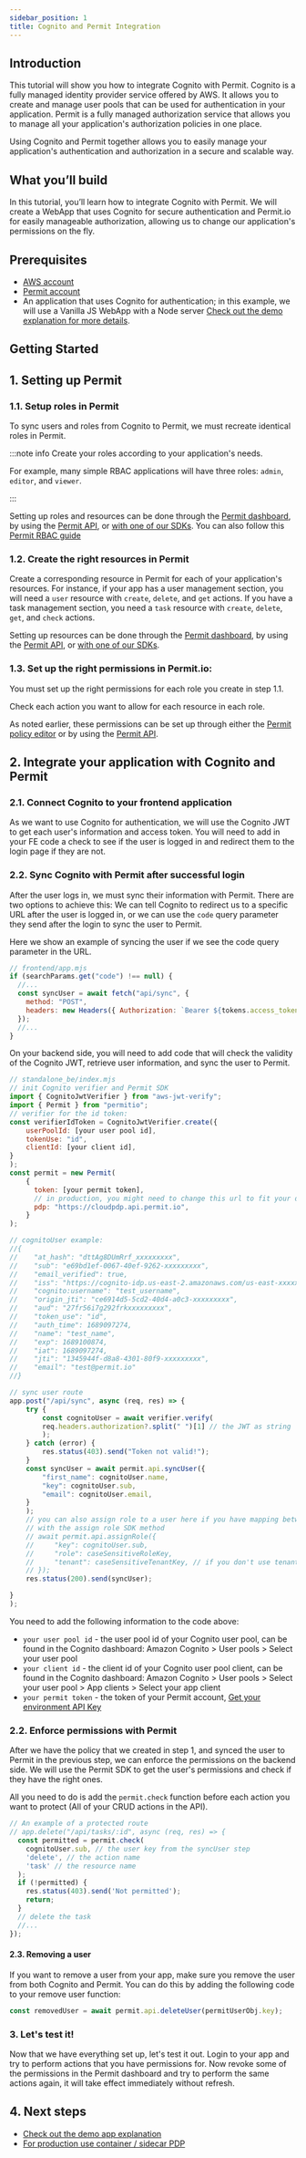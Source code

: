 ```yaml
---
sidebar_position: 1
title: Cognito and Permit Integration
---
```


## Introduction

This tutorial will show you how to integrate Cognito with Permit.
Cognito is a fully managed identity provider service offered by AWS. It allows you to create and manage user pools that can be used for authentication in your application.
Permit is a fully managed authorization service that allows you to manage all your application's authorization policies in one place.

Using Cognito and Permit together allows you to easily manage your application's authentication and authorization in a secure and scalable way.

## What you’ll build

In this tutorial, you’ll learn how to integrate Cognito with Permit.
We will create a WebApp that uses Cognito for secure authentication and Permit.io for easily manageable authorization, allowing us to change our application's permissions on the fly.

## Prerequisites

- [AWS account](https://console.aws.amazon.com/cognito/)
- [Permit account](https://app.permit.io/)
- An application that uses Cognito for authentication; in this example, we will use a Vanilla JS WebApp with a Node server [Check out the demo explanation for more details](/authentication/cognito/cognito-demo-app).

## Getting Started

## 1. Setting up Permit

### 1.1. Setup roles in Permit

To sync users and roles from Cognito to Permit, we must recreate identical roles in Permit.

:::note info
Create your roles according to your application's needs.

For example, many simple RBAC applications will have three roles: `admin`, `editor`, and `viewer`.

:::

Setting up roles and resources can be done through the [Permit dashboard](https://app.permit.io/policy-editor/roles), by using the [Permit API](https://api.permit.io/v2/redoc#tag/Roles/operation/create_role), or [with one of our SDKs](/sdk/sdks-overview).
You can also follow this [Permit RBAC guide](https://www.permit.io/blog/planning-app-rbac)

### 1.2. Create the right resources in Permit

Create a corresponding resource in Permit for each of your application's resources. For instance, if your app has a user management section, you will need a `user` resource with `create`, `delete`, and `get` actions. If you have a task management section, you need a `task` resource with `create`, `delete`, `get`, and `check` actions.

Setting up resources can be done through the [Permit dashboard](https://app.permit.io/policy-editor/resources), by using the [Permit API](https://api.permit.io/v2/redoc#tag/Roles/operation/create_resource), or [with one of our SDKs](/sdk/sdks-overview).

### 1.3. Set up the right permissions in Permit.io:

You must set up the right permissions for each role you create in step 1.1.

Check each action you want to allow for each resource in each role.

As noted earlier, these permissions can be set up through either the [Permit policy editor](https://app.permit.io/policy-editor) or by using the [Permit API](https://api.permit.io/v2/redoc#tag/Roles/operation/assign_permissions_to_role).

## 2. Integrate your application with Cognito and Permit

### 2.1. Connect Cognito to your frontend application

As we want to use Cognito for authentication, we will use the Cognito JWT to get each user's information and access token.
You will need to add in your FE code a check to see if the user is logged in and redirect them to the login page if they are not.

### 2.2. Sync Cognito with Permit after successful login

After the user logs in, we must sync their information with Permit. There are two options to achieve this:
We can tell Cognito to redirect us to a specific URL after the user is logged in, or we can use the `code` query parameter they send after the login to sync the user to Permit.

Here we show an example of syncing the user if we see the code query parameter in the URL.

```js
// frontend/app.mjs
if (searchParams.get("code") !== null) {
  //...
  const syncUser = await fetch("api/sync", {
    method: "POST",
    headers: new Headers({ Authorization: `Bearer ${tokens.access_token}` }),
  });
  //...
}
```

On your backend side, you will need to add code that will check the validity of the Cognito JWT, retrieve user information, and sync the user to Permit.

```js
// standalone_be/index.mjs
// init Cognito verifier and Permit SDK
import { CognitoJwtVerifier } from "aws-jwt-verify";
import { Permit } from "permitio";
// verifier for the id token:
const verifierIdToken = CognitoJwtVerifier.create({
    userPoolId: [your user pool id],
    tokenUse: "id",
    clientId: [your client id],
}
);
const permit = new Permit(
    {
      token: [your permit token],
      // in production, you might need to change this url to fit your deployment
      pdp: "https://cloudpdp.api.permit.io",
    }
);

// cognitoUser example:
//{
//    "at_hash": "dttAg8DUmRrf_xxxxxxxxx",
//    "sub": "e69bd1ef-0067-40ef-9262-xxxxxxxxx",
//    "email_verified": true,
//    "iss": "https://cognito-idp.us-east-2.amazonaws.com/us-east-xxxxxxxxx",
//    "cognito:username": "test_username",
//    "origin_jti": "ce6914d5-5cd2-40d4-a0c3-xxxxxxxxx",
//    "aud": "27fr56i7g292frkxxxxxxxxx",
//    "token_use": "id",
//    "auth_time": 1689097274,
//    "name": "test_name",
//    "exp": 1689100874,
//    "iat": 1689097274,
//    "jti": "1345944f-d8a8-4301-80f9-xxxxxxxxx",
//    "email": "test@permit.io"
//}

// sync user route
app.post("/api/sync", async (req, res) => {
    try {
        const cognitoUser = await verifier.verify(
        req.headers.authorization?.split(" ")[1] // the JWT as string
        );
    } catch (error) {
        res.status(403).send("Token not valid!");
    }
    const syncUser = await permit.api.syncUser({
        "first_name": cognitoUser.name,
        "key": cognitoUser.sub,
        "email": cognitoUser.email,
    }
    );
    // you can also assign role to a user here if you have mapping between Cognito groups and Permit roles
    // with the assign role SDK method
    // await permit.api.assignRole({
    //     "key": cognitoUser.sub,
    //     "role": caseSensitiveRoleKey,
    //     "tenant": caseSensitiveTenantKey, // if you don't use tenants, use 'default'
    // });
    res.status(200).send(syncUser);

}
);

```

You need to add the following information to the code above:

- `your user pool id` - the user pool id of your Cognito user pool, can be found in the Cognito dashboard: Amazon Cognito > User pools > Select your user pool
- `your client id` - the client id of your Cognito user pool client, can be found in the Cognito dashboard: Amazon Cognito > User pools > Select your user pool > App clients > Select your app client
- `your permit token` - the token of your Permit account, [Get your environment API Key](/overview/connecting-your-app#1-get-your-permit-environment-api-key)

### 2.2. Enforce permissions with Permit

After we have the policy that we created in step 1, and synced the user to Permit in the previous step, we can enforce the permissions on the backend side.
We will use the Permit SDK to get the user's permissions and check if they have the right ones.

All you need to do is add the `permit.check` function before each action you want to protect (All of your CRUD actions in the API).

```ts
// An example of a protected route
// app.delete("/api/tasks/:id", async (req, res) => {
  const permitted = permit.check(
    cognitoUser.sub, // the user key from the syncUser step
    'delete', // the action name
    'task' // the resource name
  );
  if (!permitted) {
    res.status(403).send('Not permitted');
    return;
  }
  // delete the task
  //...
});
```

#### 2.3. Removing a user

If you want to remove a user from your app, make sure you remove the user from both Cognito and Permit.
You can do this by adding the following code to your remove user function:

```ts
const removedUser = await permit.api.deleteUser(permitUserObj.key);
```

### 3. Let's test it!

Now that we have everything set up, let's test it out.
Login to your app and try to perform actions that you have permissions for.
Now revoke some of the permissions in the Permit dashboard and try to perform the same actions again, it will take effect immediately without refresh.

## 4. Next steps

- [Check out the demo app explanation](/authentication/cognito/cognito-demo-app)
- [For production use container / sidecar PDP](/sdk/nodejs/quickstart-nodejs)
